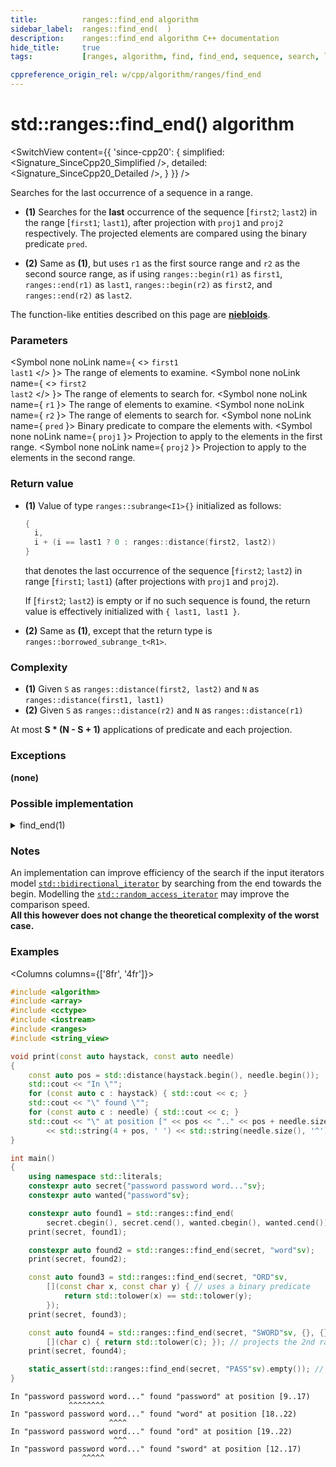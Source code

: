 ```yaml
---
title:			ranges::find_end algorithm
sidebar_label:	ranges::find_end(  )
description:	ranges::find_end algorithm C++ documentation
hide_title:		true
tags:			[ranges, algorithm, find, find_end, sequence, search, look]

cppreference_origin_rel: w/cpp/algorithm/ranges/find_end
---
```



<!----------------- Codes ---------------------->


# std::ranges::find_end() algorithm

<SwitchView content={{
	'since-cpp20': {
		simplified:	<Signature_SinceCpp20_Simplified />,
		detailed:	<Signature_SinceCpp20_Detailed />,
	}
}} />

Searches for the last occurrence of a sequence in a range.

- **(1)** Searches for the **last** occurrence of the sequence [`first2`; `last2`) in the range [`first1`; `last1`),
  after projection with `proj1` and `proj2` respectively. The projected elements are compared using the binary predicate `pred`.

- **(2)** Same as **(1)**, but uses `r1` as the first source range and `r2` as the second source range,
  as if using `ranges::begin(r1)` as `first1`, `ranges::end(r1)` as `last1`, `ranges::begin(r2)` as `first2`, and `ranges::end(r2)` as `last2`.

The function-like entities described on this page are [**niebloids**](#).

### Parameters

<SymbolTable>

  <Symbol none noLink name={ <> <code>first1</code> <br/> <code>last1</code> </> }>
    The range of elements to examine.
  </Symbol>
  <Symbol none noLink name={ <> <code>first2</code> <br/> <code>last2</code> </> }>
    The range of elements to search for.
  </Symbol>
  <Symbol none noLink name={ <code>r1</code> }>
    The range of elements to examine.
  </Symbol>
  <Symbol none noLink name={ <code>r2</code> }>
    The range of elements to search for.
  </Symbol>
  <Symbol none noLink name={ <code>pred</code> }>
    Binary predicate to compare the elements with.
  </Symbol>
  <Symbol none noLink name={ <code>proj1</code> }>
    Projection to apply to the elements in the first range.
  </Symbol>
  <Symbol none noLink name={ <code>proj2</code> }>
    Projection to apply to the elements in the second range.
  </Symbol>

</SymbolTable>

### Return value

- **(1)** Value of type `ranges::subrange<I1>{}` initialized as follows:
  ```cpp
  {
    i,
    i + (i == last1 ? 0 : ranges::distance(first2, last2))
  }
  ```
  that denotes the last occurrence of the sequence [`first2`; `last2`) in range [`first1`; `last1`) (after projections with `proj1` and `proj2`).

  If [`first2`; `last2`) is empty or if no such sequence is found, the return value is effectively initialized with `{ last1, last1 }`.

- **(2)** Same as **(1)**, except that the return type is `ranges::borrowed_subrange_t<R1>`.

### Complexity

- **(1)** Given `S` as `ranges::distance(first2, last2)` and `N` as `ranges::distance(first1, last1)`
- **(2)** Given `S` as `ranges::distance(r2)` and `N` as `ranges::distance(r1)`

At most **S \* (N - S + 1)** applications of predicate and each projection.

### Exceptions

**(none)**

### Possible implementation

<details>
<summary>find_end(1)</summary>

```cpp
struct find_end_fn
{
    template<std::forward_iterator I1, std::sentinel_for<I1> S1,
             std::forward_iterator I2, std::sentinel_for<I2> S2,
             class Pred = ranges::equal_to,
             class Proj1 = std::identity, class Proj2 = std::identity>
    requires std::indirectly_comparable<I1, I2, Pred, Proj1, Proj2>
    constexpr ranges::subrange<I1>
        operator()(I1 first1, S1 last1,
                   I2 first2, S2 last2, Pred pred = {},
                   Proj1 proj1 = {}, Proj2 proj2 = {}) const
    {
        if (first2 == last2)
        {
            auto last_it = ranges::next(first1, last1);
            return {last_it, last_it};
        }
        auto result = ranges::search(
            std::move(first1), last1, first2, last2, pred, proj1, proj2);

        if (result.empty()) return result;

        for (;;)
        {
            auto new_result = ranges::search(
                std::next(result.begin()), last1, first2, last2, pred, proj1, proj2);
            if (new_result.empty())
                return result;
            else
                result = std::move(new_result);
        }
    }

    template<ranges::forward_range R1, ranges::forward_range R2,
             class Pred = ranges::equal_to,
             class Proj1 = std::identity,
             class Proj2 = std::identity>
    requires std::indirectly_comparable<ranges::iterator_t<R1>,
                                        ranges::iterator_t<R2>,
                                        Pred, Proj1, Proj2>
    constexpr ranges::borrowed_subrange_t<R1>
        operator()(R1&& r1, R2&& r2, Pred pred = {},
                   Proj1 proj1 = {}, Proj2 proj2 = {}) const
    {
        return (*this)(ranges::begin(r1), ranges::end(r1),
                       ranges::begin(r2), ranges::end(r2),
                       std::move(pred),
                       std::move(proj1), std::move(proj2));
    }
};

inline constexpr find_end_fn find_end {};
```

</details>

### Notes

An implementation can improve efficiency of the search if the input iterators model [`std::bidirectional_iterator`](#) by searching from the end towards the begin.
Modelling the [`std::random_access_iterator`](#) may improve the comparison speed.  
**All this however does not change the theoretical complexity of the worst case.**

### Examples

<Columns columns={['8fr', '4fr']}>
<div>

```cpp title='Main.cpp' showLineNumbers
#include <algorithm>
#include <array>
#include <cctype>
#include <iostream>
#include <ranges>
#include <string_view>

void print(const auto haystack, const auto needle)
{
    const auto pos = std::distance(haystack.begin(), needle.begin());
    std::cout << "In \"";
    for (const auto c : haystack) { std::cout << c; }
    std::cout << "\" found \"";
    for (const auto c : needle) { std::cout << c; }
    std::cout << "\" at position [" << pos << ".." << pos + needle.size() << ")\n"
        << std::string(4 + pos, ' ') << std::string(needle.size(), '^') << '\n';
}

int main()
{
    using namespace std::literals;
    constexpr auto secret{"password password word..."sv};
    constexpr auto wanted{"password"sv};

    constexpr auto found1 = std::ranges::find_end(
        secret.cbegin(), secret.cend(), wanted.cbegin(), wanted.cend());
    print(secret, found1);

    constexpr auto found2 = std::ranges::find_end(secret, "word"sv);
    print(secret, found2);

    const auto found3 = std::ranges::find_end(secret, "ORD"sv,
        [](const char x, const char y) { // uses a binary predicate
            return std::tolower(x) == std::tolower(y);
        });
    print(secret, found3);

    const auto found4 = std::ranges::find_end(secret, "SWORD"sv, {}, {},
        [](char c) { return std::tolower(c); }); // projects the 2nd range
    print(secret, found4);

    static_assert(std::ranges::find_end(secret, "PASS"sv).empty()); // => not found
}
```

</div>
<div>

```plaintext title="Output"
In "password password word..." found "password" at position [9..17)
             ^^^^^^^^
In "password password word..." found "word" at position [18..22)
                      ^^^^
In "password password word..." found "ord" at position [19..22)
                       ^^^
In "password password word..." found "sword" at position [12..17)
                ^^^^^
```

</div>
</Columns>
